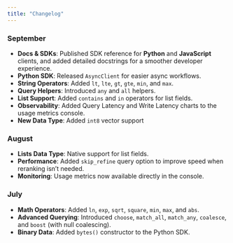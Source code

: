 ```yaml
---
title: "Changelog"
---
```


### September

- **Docs & SDKs**: Published SDK reference for **Python** and **JavaScript** clients, and added detailed docstrings for a smoother developer experience.
- **Python SDK**: Released `AsyncClient` for easier async workflows.
- **String Operators**: Added `lt`, `lte`, `gt`, `gte`, `min`, and `max`.
- **Query Helpers**: Introduced `any` and `all` helpers.
- **List Support**: Added `contains` and `in` operators for list fields.
- **Observability**: Added Query Latency and Write Latency charts to the usage metrics console.
- **New Data Type**: Added `int8` vector support

### August

- **Lists Data Type**: Native support for list fields.
- **Performance**: Added `skip_refine` query option to improve speed when reranking isn’t needed.
- **Monitoring**: Usage metrics now available directly in the console.

### July

- **Math Operators**: Added `ln`, `exp`, `sqrt`, `square`, `min`, `max`, and `abs`.
- **Advanced Querying**: Introduced `choose`, `match_all`, `match_any`, `coalesce`, and `boost` (with null coalescing).
- **Binary Data**: Added `bytes()` constructor to the Python SDK.